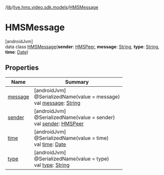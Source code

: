/[lib](/api-reference/android/v2/home/content)/[live.hms.video.sdk.models](../index)/[HMSMessage](index)

# HMSMessage

[androidJvm]\
data class [HMSMessage](index)(**sender**: [HMSPeer](../-h-m-s-peer/index), **message**: [String](https://kotlinlang.org/api/latest/jvm/stdlib/kotlin/-string/index.html), **type**: [String](https://kotlinlang.org/api/latest/jvm/stdlib/kotlin/-string/index.html), **time**: [Date](https://developer.android.com/reference/kotlin/java/util/Date.html))

## Properties

| Name               | Summary                                                                                                                                                          |
| ------------------ | ---------------------------------------------------------------------------------------------------------------------------------------------------------------- |
| [message](message) | [androidJvm]<br />@SerializedName(value = message)<br />val [message](message): [String](https://kotlinlang.org/api/latest/jvm/stdlib/kotlin/-string/index.html) |
| [sender](sender)   | [androidJvm]<br />@SerializedName(value = sender)<br />val [sender](sender): [HMSPeer](../-h-m-s-peer/index)                                                     |
| [time](time)       | [androidJvm]<br />@SerializedName(value = time)<br />val [time](time): [Date](https://developer.android.com/reference/kotlin/java/util/Date.html)                |
| [type](type)       | [androidJvm]<br />@SerializedName(value = type)<br />val [type](type): [String](https://kotlinlang.org/api/latest/jvm/stdlib/kotlin/-string/index.html)          |
